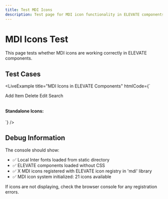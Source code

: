 ```yaml
---
title: Test MDI Icons
description: Test page for MDI icon functionality in ELEVATE components
---
```



# MDI Icons Test

This page tests whether MDI icons are working correctly in ELEVATE components.

## Test Cases

<LiveExample
title="MDI Icons in ELEVATE Components"
htmlCode={`
<!-- Basic Button with MDI icon -->
<elvt-button>
  <elvt-icon slot="prefix" icon="mdi:plus"></elvt-icon>
  Add Item
</elvt-button>

<!-- Different MDI icons -->
<elvt-button>
  <elvt-icon slot="prefix" icon="mdi:delete"></elvt-icon>
  Delete
</elvt-button>

<elvt-button>
  <elvt-icon slot="prefix" icon="mdi:edit"></elvt-icon>
  Edit
</elvt-button>

<elvt-button>
  <elvt-icon slot="prefix" icon="mdi:search"></elvt-icon>
  Search
</elvt-button>

<!-- Test standalone icons -->
<div style="margin-top: 2rem;">
  <h4>Standalone Icons:</h4>
  <elvt-icon icon="mdi:plus" style="margin-right: 1rem;"></elvt-icon>
  <elvt-icon icon="mdi:delete" style="margin-right: 1rem;"></elvt-icon>  
  <elvt-icon icon="mdi:edit" style="margin-right: 1rem;"></elvt-icon>
  <elvt-icon icon="mdi:search" style="margin-right: 1rem;"></elvt-icon>
  <elvt-icon icon="mdi:settings" style="margin-right: 1rem;"></elvt-icon>
  <elvt-icon icon="mdi:download" style="margin-right: 1rem;"></elvt-icon>
</div>
`}
/>

## Debug Information

The console should show:
- ✅ Local Inter fonts loaded from static directory
- ✅ ELEVATE components loaded without CSS  
- ✅ X MDI icons registered with ELEVATE icon registry in 'mdi' library
- ✅ MDI icon system initialized: 21 icons available

If icons are not displaying, check the browser console for any registration errors.